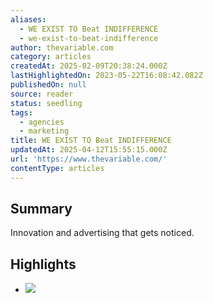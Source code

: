 ```yaml
---
aliases:
  - WE EXIST TO Beat INDIFFERENCE
  - we-exist-to-beat-indifference
author: thevariable.com
category: articles
createdAt: 2025-02-09T20:38:24.000Z
lastHighlightedOn: 2023-05-22T16:08:42.082Z
publishedOn: null
source: reader
status: seedling
tags:
  - agencies
  - marketing
title: WE EXIST TO Beat INDIFFERENCE
updatedAt: 2025-04-12T15:55:15.000Z
url: 'https://www.thevariable.com/'
contentType: articles
---
```

## Summary

Innovation and advertising that gets noticed.

## Highlights

- ![](https://global-uploads.webflow.com/6387292b497f3bfaa481d2fb/63dffc020c95fc20fc27a9fc_NAPA.jpg)
